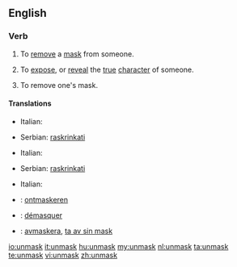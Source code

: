 ==English==

===Verb===
{{en-verb}}

# {{transitive}} To [[remove]] a [[mask]] from someone.
# {{transitive}} To [[expose]], or [[reveal]] the [[true]] [[character]] of someone.
# {{intransitive}} To remove one's mask.

====Translations====
{{trans-top|to remove a mask from someone}}
* Italian: {{t-|it|smascherare}}
{{trans-mid}}
* Serbian: [[raskrinkati]]
{{trans-bottom}}

{{trans-top|to expose the true character of someone}}
* Italian: {{t-|it|smascherare}}
{{trans-mid}}
* Serbian: [[raskrinkati]]
{{trans-bottom}}

{{trans-top|to remove one's mask}}
* Italian: {{t-|it|smascherarsi}}
{{trans-mid}}
{{trans-bottom}}

{{checktrans-top}}
*{{ttbc|Dutch}}: [[ontmaskeren]]
*{{ttbc|French}}: [[démasquer]]
*{{ttbc|Swedish}}: [[avmaskera]], [[ta av sin mask]]
{{checktrans-bottom}}

[[io:unmask]]
[[it:unmask]]
[[hu:unmask]]
[[my:unmask]]
[[nl:unmask]]
[[ta:unmask]]
[[te:unmask]]
[[vi:unmask]]
[[zh:unmask]]